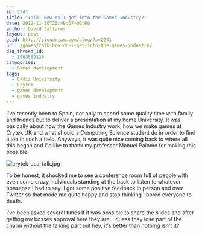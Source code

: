 ```yaml
---
id: 2241
title: 'Talk: How do I get into the Games Industry?'
date: 2012-11-30T23:49:07+00:00
author: David Saltares
layout: post
guid: http://siondream.com/blog/?p=2241
url: /games/talk-how-do-i-get-into-the-games-industry/
dsq_thread_id:
  - 1963569138
categories:
  - Games development
tags:
  - Cádiz University
  - Crytek
  - games development
  - games industry
---
```


I've recently been to Spain, not only to spend some quality time with family and friends but to deliver a presentation at my home University. It was basically about how the Games Industry work, how we make games at Crytek UK and what should a Computing Science student do in order to find a job in such a field. Anyways, it was quite nice coming back to where all this began and I"d like to thank my professor Manuel Palomo for making this possible.

![crytek-uca-talk.jpg](/img/wp/crytek-uca-talk.webp)

To be honest, it shocked me to see a conference room full of people with even some crazy individuals standing at the back to listen to whatever nonsense I had to say. I got some positive feedback in person and over Twitter so that made me quite happy and stop thinking I bored everyone to death.

I've been asked several times if it was possible to share the slides and after getting my bosses approval here they are. I guess they lose part of the charm without the talking part but hey, it's better than nothing isn't it?

<Slideshare id="d7ZV1aWsDuxH6G" />
